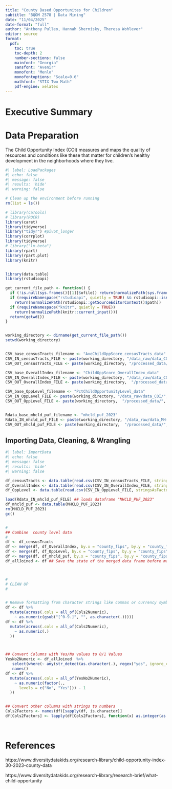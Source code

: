 ```yaml
---
title: "County Based Opportunites for Children"
subtitle: "BQOM 2578 | Data Mining"
date: "11/04/2025"
date-format: "full"
author: "Anthony Pulleo, Hannah Shernisky, Theresa Wohlever"
editor: source
format:
  pdf:
    toc: true
    toc-depth: 2
    number-sections: false
    mainfont: "Georgia"
    sansfont: "Avenir"
    monofont: "Menlo"
    monofontoptions: "Scale=0.6"
    mathfont: "STIX Two Math"
    pdf-engine: xelatex
---
```


# Executive Summary
# Data Preparation

The Child Opportunity Index (COI) measures and maps the quality of resources and conditions like these that matter for children's healthy development in the neighborhoods where they live. 

```r
#| label: LoadPackages
#| echo: false
#| message: false
#| results: 'hide'
#| warning: false

# Clean up the environment before running
rm(list = ls())

# library(caTools)
# library(ROCR)
library(caret)
library(tidyverse)
library("tidyr") #pivot_longer
library(corrplot)
library(tidyverse)
# library("lm.beta")
library(rpart)
library(rpart.plot)
library(knitr)


library(data.table)
library(rstudioapi)

get_current_file_path <- function() {
  if (!is.null(sys.frames()[[1]]$ofile)) return(normalizePath(sys.frames()[[1]]$ofile))
  if (requireNamespace("rstudioapi", quietly = TRUE) && rstudioapi::isAvailable())
    return(normalizePath(rstudioapi::getSourceEditorContext()$path))
  if (requireNamespace("knitr", quietly = TRUE))
    return(normalizePath(knitr::current_input()))
  return(getwd())
}


working_directory <- dirname(get_current_file_path())
setwd(working_directory)


CSV_base_censusTracts_filename <- "AveChildOppScore_censusTracts_data"
CSV_IN_censusTracts_FILE <- paste(working_directory, "/data_raw/data_COI/", CSV_base_censusTracts_filename, ".csv", sep = "")
CSV_OUT_censusTracts_FILE <- paste(working_directory, "/processed_data/", CSV_base_censusTracts_filename, "_processed.csv", sep = "")

CSV_base_OverallIndex_filename <- "ChildOppScore_OverallIndex_data"
CSV_IN_OverallIndex_FILE <- paste(working_directory, "/data_raw/data_COI/", CSV_base_OverallIndex_filename, ".csv", sep = "")
CSV_OUT_OverallIndex_FILE <- paste(working_directory,  "/processed_data/", CSV_base_OverallIndex_filename, "_processed.csv", sep = "")

CSV_base_OppLevel_filename <- "PctChildOpportunityLevel_data"
CSV_IN_OppLevel_FILE <- paste(working_directory, "/data_raw/data_COI/", CSV_base_OppLevel_filename, ".csv", sep = "")
CSV_OUT_OppLevel_FILE <- paste(working_directory,  "/processed_data/", CSV_base_OppLevel_filename, "_processed.csv", sep = "")


Rdata_base_mhcld_puf_filename <- "mhcld_puf_2023"
Rdata_IN_mhcld_puf_FILE <- paste(working_directory, "/data_raw/data_MH-CLD/", Rdata_base_mhcld_puf_filename , ".rdata", sep = "")
CSV_OUT_mhcld_puf_FILE <- paste(working_directory,  "/processed_data/", Rdata_base_mhcld_puf_filename , "_processed.csv", sep = "")

```



## Importing Data, Cleaning, & Wrangling

```r
#| label: ImportData
#| echo: false
#| message: false
#| results: 'hide'
#| warning: false

df_censusTracts <- data.table(read.csv(CSV_IN_censusTracts_FILE, stringsAsFactors = TRUE)) 
df_OverallIndex <- data.table(read.csv(CSV_IN_OverallIndex_FILE, stringsAsFactors = TRUE)) 
df_OppLevel <- data.table(read.csv(CSV_IN_OppLevel_FILE, stringsAsFactors = TRUE)) 

load(Rdata_IN_mhcld_puf_FILE) ## loads dataframe "MHCLD_PUF_2023"
df_mhcld_puf <- data.table(MHCLD_PUF_2023)
rm(MHCLD_PUF_2023)
gc()


#
## Combine  county level data
#
df <- df_censusTracts
df <- merge(df, df_OverallIndex, by.x = "county_fips", by.y = "county_fips")
df <- merge(df, df_OppLevel, by.x = "county_fips", by.y = "county_fips") ## Error: vector memory limit of 16.0 Gb reached, see mem.maxVSize()
df <- merge(df, df_mhcld_puf, by.x = "county_fips", by.y = "county_fips")
df_allJoined <- df ## Save the state of the merged data frame before manipulation



#
# CLEAN UP
#


# Remove formatting from character strings like commas or currency symbols
df <- df %>%
  mutate(across(.cols = all_of(Cols2Numeric), 
    ~ as.numeric(gsub("[^0-9.]", "", as.character(.)))))
df <- df %>%
  mutate(across(.cols = all_of(Cols2Numeric),
    ~ as.numeric(.)
  ))



## Convert Columns with Yes/No values to 0/1 Values
YesNo2Numeric <- df_allJoined  %>%
   select(where(~ any(str_detect(as.character(.), regex("yes", ignore_case = TRUE)), na.rm = TRUE))) %>%
   names()
df <- df %>%
  mutate(across(.cols = all_of(YesNo2Numeric),
    ~ as.numeric(factor(.,
      levels = c("No", "Yes"))) - 1
  ))


## Convert other columns with strings to numbers
Cols2Factors <- names(df)[sapply(df, is.character)]
df[Cols2Factors] <- lapply(df[Cols2Factors], function(x) as.integer(as.factor(x)))




```


# References


https://www.diversitydatakids.org/research-library/child-opportunity-index-30-2023-county-data


https://www.diversitydatakids.org/research-library/research-brief/what-child-opportunity

